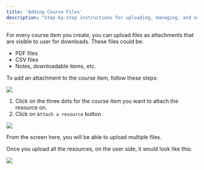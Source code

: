 ```yaml
---
title: 'Adding Course Files'
description: "Step-by-step instructions for uploading, managing, and organizing course materials like videos, PDFs, and presentations."
---
```



For every course item you create, you can upload files as attachments that are visible to user for downloads. These files could be:

-   PDF files
-   CSV files
-   Notes, downloadable items, etc.

To add an attachment to the course item, follow these steps:

![](https://codedamn-website-assets.s3.us-east-1.amazonaws.com/uploads/28-11-2024/screenshot-000172%402x.ulgfdb.png)

1. Click on the three dots for the course item you want to attach the resource on.
2. Click on `Attach a resource` button

![](https://creator-assets.codedamn.com/fermion-instructor/02-08-2024/instructor_66467ae8ada1f52e23942268/-jLImo9mXt8jGNLKK8yS0)

From the screen here, you will be able to upload multiple files.

Once you upload all the resources, on the user side, it would look like this:

![](https://codedamn-website-assets.s3.us-east-1.amazonaws.com/uploads/28-11-2024/screenshot-000173%402x.kcmrkw.png)
